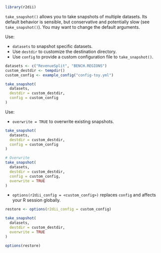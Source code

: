 ```r
library(r2dii)
```

`take_snapshot()` allows you to take snapshots of multiple datasets. Its default behavior is sensible, but conservative and potentially slow (see `take_snapshot()`). You may want to change the default arguments.

Use:

* `datasets` to snapshot specific datasets.
* Use `destdir` to customize the destination directory.
* Use `config` to provide a custom configuration file to `take_snapshot()`.

```r
datasets <- c("RevenueSplit", "BENCH.REGIONS")
custom_destdir <- tempdir()
custom_config <- example_config("config-toy.yml")

take_snapshot(
  datasets,
  destdir = custom_destdir, 
  config = custom_config
)
```

Use:

* `overwrite = TRUE` to overwrite existing snapshots.

```r
take_snapshot(
  datasets,
  destdir = custom_destdir, 
  config = custom_config
)

# Overwrite
take_snapshot(
  datasets,
  destdir = custom_destdir, 
  config = custom_config,
  overwrite = TRUE
)
```

* `options(r2dii_config = <custom_config>)` replaces `config` and affects your R session globally.

```r
restore <- options(r2dii_config = custom_config)

take_snapshot(
  datasets,
  destdir = custom_destdir, 
  overwrite = TRUE
)

options(restore)
```
